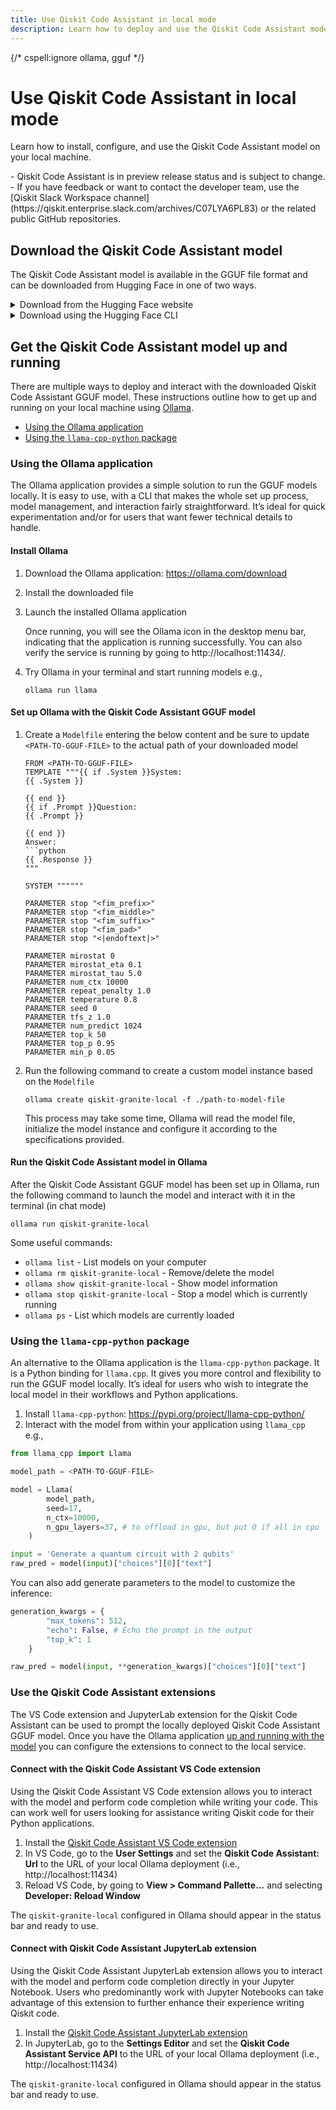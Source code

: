 ```yaml
---
title: Use Qiskit Code Assistant in local mode
description: Learn how to deploy and use the Qiskit Code Assistant model locally.
---
```


{/* cspell:ignore ollama, gguf */}

# Use Qiskit Code Assistant in local mode

Learn how to install, configure, and use the Qiskit Code Assistant model on your local machine.

<Admonition type="note" title="Notes">
    - Qiskit Code Assistant is in preview release status and is subject to change.
    - If you have feedback or want to contact the developer team, use the [Qiskit Slack Workspace channel](https://qiskit.enterprise.slack.com/archives/C07LYA6PL83) or the related public GitHub repositories.
</Admonition>

## Download the Qiskit Code Assistant model

The Qiskit Code Assistant model is available in the <DefinitionTooltip definition="GGUF is a binary format that is designed for fast loading and saving of models, and for ease of reading.">GGUF file format</DefinitionTooltip> and can be downloaded from Hugging Face in one of two ways.

<details>

<summary>Download from the Hugging Face website</summary>

Follow these steps to download the Qiskit Code Assistant GGUF model from the Hugging Face website:

1. Navigate to the IBM granite model page: https://huggingface.co/ibm-granite
1. Select the Granite Qiskit code assistant GGUF model
1. Go to the Files and Versions tab and download the GGUF model

</details>


<details>

<summary>Download using the Hugging Face CLI</summary>

To download the Qiskit Code Assistant GGUF model using the Hugging Face CLI follow these steps:

1. Install the Hugging Face CLI: https://huggingface.co/docs/huggingface_hub/main/en/guides/cli
1. Login to your Hugging Face account

    ```
    huggingface-cli login
    ```

1. Download the Qiskit Code Assistant GGUF model

    ```
    huggingface-cli download <HF REPO NAME> <GGUF PATH> --local-dir <LOCAL PATH>
    ```

</details>


## Get the Qiskit Code Assistant model up and running

There are multiple ways to deploy and interact with the downloaded Qiskit Code Assistant GGUF model. These instructions outline how to get up and running on your local machine using [Ollama](https://ollama.com).

- [Using the Ollama application](#using-the-ollama-application)
- [Using the `llama-cpp-python` package](#using-the-llama-cpp-python-package)

### Using the Ollama application

The Ollama application provides a simple solution to run the GGUF models locally. It is easy to use, with a CLI that makes the whole set up process, model management, and interaction fairly straightforward. It’s ideal for quick experimentation and/or for users that want fewer technical details to handle.

#### Install Ollama

1. Download the Ollama application: https://ollama.com/download
1. Install the downloaded file
1. Launch the installed Ollama application

    <Admonition type="info">Once running, you will see the Ollama icon in the desktop menu bar, indicating that the application is running successfully. You can also verify the service is running by going to http://localhost:11434/.</Admonition>

1. Try Ollama in your terminal and start running models e.g.,

    ```
    ollama run llama
    ```

#### Set up Ollama with the Qiskit Code Assistant GGUF model

1. Create a `Modelfile` entering the below content and be sure to update `<PATH-TO-GGUF-FILE>` to the actual path of your downloaded model

    ```
    FROM <PATH-TO-GGUF-FILE>
    TEMPLATE """{{ if .System }}System:
    {{ .System }}

    {{ end }}
    {{ if .Prompt }}Question:
    {{ .Prompt }}

    {{ end }}
    Answer:
    ```python
    {{ .Response }}
    """

    SYSTEM """"""

    PARAMETER stop "<fim_prefix>"
    PARAMETER stop "<fim_middle>"
    PARAMETER stop "<fim_suffix>"
    PARAMETER stop "<fim_pad>"
    PARAMETER stop "<|endoftext|>"

    PARAMETER mirostat 0
    PARAMETER mirostat_eta 0.1
    PARAMETER mirostat_tau 5.0
    PARAMETER num_ctx 10000
    PARAMETER repeat_penalty 1.0
    PARAMETER temperature 0.8
    PARAMETER seed 0
    PARAMETER tfs_z 1.0
    PARAMETER num_predict 1024
    PARAMETER top_k 50
    PARAMETER top_p 0.95
    PARAMETER min_p 0.05
    ```

1. Run the following command to create a custom model instance based on the `Modelfile`

    ```
    ollama create qiskit-granite-local -f ./path-to-model-file
    ```

    <Admonition type="note">This process may take some time, Ollama will read the model file, initialize the model instance and configure it according to the specifications provided.</Admonition>


#### Run the Qiskit Code Assistant model in Ollama

After the Qiskit Code Assistant GGUF model has been set up in Ollama, run the following command to launch the model and interact with it in the terminal (in chat mode)

```
ollama run qiskit-granite-local
```

Some useful commands:

- `ollama list` - List models on your computer
- `ollama rm qiskit-granite-local` - Remove/delete the model
- `ollama show qiskit-granite-local` - Show model information
- `ollama stop qiskit-granite-local` - Stop a model which is currently running
- `ollama ps` - List which models are currently loaded

### Using the `llama-cpp-python` package

An alternative to the Ollama application is the `llama-cpp-python` package. It is a Python binding for `llama.cpp`. It gives you more control and flexibility to run the GGUF model locally. It’s ideal for users who wish to integrate the local model in their workflows and Python applications.

1. Install `llama-cpp-python`: https://pypi.org/project/llama-cpp-python/
1. Interact with the model from within your application using `llama_cpp` e.g.,

```python
from llama_cpp import Llama

model_path = <PATH-TO-GGUF-FILE>

model = Llama(
        model_path, 
        seed=17, 
        n_ctx=10000,
        n_gpu_layers=37, # to offload in gpu, but put 0 if all in cpu
    )

input = 'Generate a quantum circuit with 2 qubits'
raw_pred = model(input)["choices"][0]["text"]
```

You can also add generate parameters to the model to customize the inference:

```python
generation_kwargs = {
        "max_tokens": 512,
        "echo": False, # Echo the prompt in the output
        "top_k": 1
    }

raw_pred = model(input, **generation_kwargs)["choices"][0]["text"]
```

### Use the Qiskit Code Assistant extensions

The VS Code extension and JupyterLab extension for the Qiskit Code Assistant can be used to prompt the locally deployed Qiskit Code Assistant GGUF model. Once you have the Ollama application [up and running with the model](#using-the-ollama-application) you can configure the extensions to connect to the local service.


#### Connect with the Qiskit Code Assistant VS Code extension

Using the Qiskit Code Assistant VS Code extension allows you to interact with the model and perform code completion while writing your code. This can work well for users looking for assistance writing Qiskit code for their Python applications.

1. Install the [Qiskit Code Assistant VS Code extension](/guides/qiskit-code-assistant-vscode)
1. In VS Code, go to the **User Settings** and set the **Qiskit Code Assistant: Url** to the URL of your local Ollama deployment (i.e., http://localhost:11434)
1. Reload VS Code, by going to **View > Command Pallette...** and selecting **Developer: Reload Window**

The `qiskit-granite-local` configured in Ollama should appear in the status bar and ready to use.

#### Connect with Qiskit Code Assistant JupyterLab extension

Using the Qiskit Code Assistant JupyterLab extension allows you to interact with the model and perform code completion directly in your Jupyter Notebook. Users who predominantly work with Jupyter Notebooks can take advantage of this extension to further enhance their experience writing Qiskit code.

1. Install the [Qiskit Code Assistant JupyterLab extension](/guides/qiskit-code-assistant-jupyterlab)
1. In JupyterLab, go to the **Settings Editor** and set the **Qiskit Code Assistant Service API** to the URL of your local Ollama deployment (i.e., http://localhost:11434)

The `qiskit-granite-local` configured in Ollama should appear in the status bar and ready to use.
